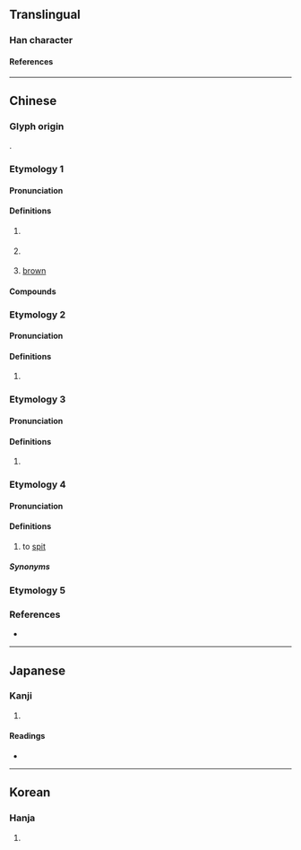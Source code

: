 {{character info}}
==Translingual==

===Han character===
{{Han char|rn=30|rad=口|as=08|sn=11|four=61011|canj=RLMY|ids=⿰口非}}

====References====
{{Han ref|kx=1382.170|dkj=03874|dj=0418.110|hdz=10639.060|uh=5561}}

----

==Chinese==
{{zh-forms}}

===Glyph origin===
{{Han etym}}
{{Han compound|口|非|ls=psc|c1=s|c2=p|t1=mouth}}.

===Etymology 1===

====Pronunciation====
{{zh-pron
|m=fēi
|m-s=
|c=fe1,fei1
|c-t=fie2
|g=fi1
|h=pfs=pî/fî
|h_note=pî - used in {{zh-l|*咖啡}}; fî - used in {{zh-l|*嗎啡}}
|j=
|mb=
|md=bĭ
|mn=pi/hui
|mn_note=pi - colloquial (used in {{zh-l|*咖啡}}); hui - literary
|mn-t=hui1
|w=1fi
|x=
|cat=c:n,c:a
}}

====Definitions====
{{zh-hanzi}}

# {{zh-used2|t}}
#: {{zh-x|咖啡|coffee}}
#: {{zh-x|嗎{mǎ}啡|morphine}}
# {{lb|zh|chiefly|Cantonese}} {{zh-short|咖啡|coffee}}
#: {{zh-x|齋啡|black '''coffee'''|C}}
# {{zh-div|色}} {{lb|zh|chiefly|Cantonese}} [[brown]]

====Compounds====
{{zh-der|嗎啡|咖啡|啡咖|啡色|齋啡|凍啡|啡走|茄哩啡}}

===Etymology 2===

====Pronunciation====
{{zh-pron
|m=pèi
|mc=y
|oc=y
|cat=
}}

====Definitions====
{{zh-hanzi}}

# {{rfdef|zh}}

===Etymology 3===

====Pronunciation====
{{zh-pron
|m=pái
|cat=v
}}

====Definitions====
{{zh-hanzi}}

# {{rfdef|zh}}

===Etymology 4===

====Pronunciation====
{{zh-pron
|md=puói
|cat=v
}}

====Definitions====
{{zh-hanzi}}

# {{lb|zh|Min Dong|dialectal Hakka}} to [[spit]]

=====Synonyms=====
{{zh-dial|吐}}

===Etymology 5===
{{zh-see|淝|v|(Cantonese) to spray, to shoot}}

===References===
* {{R:yue:Hanzi}}

----

==Japanese==

===Kanji===
{{ja-kanji|grade=|rs=口08}}

# {{rfdef|ja|sort=口08}}

====Readings====
* {{ja-readings|on=[[はい]] (hai), [[へ]] (he), [[ひ]] (hi)|kun=[[いびき]] (ibiki), [[つば]] (tsuba)}}

----

==Korean==

===Hanja===
{{ko-hanja|hangeul=[[배]], [[비]]|rv=bae, bi|mr=pae, pi}}

# {{rfdef|ko|sort=口08}}